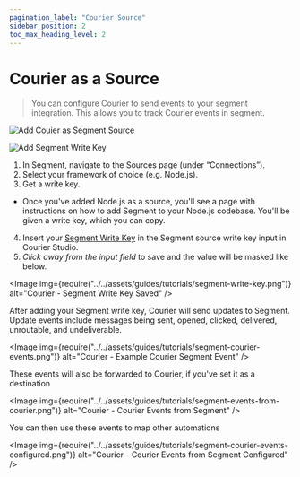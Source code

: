 ```yaml
---
pagination_label: "Courier Source"
sidebar_position: 2
toc_max_heading_level: 2
---
```



# Courier as a Source

> You can configure Courier to send events to your segment integration. This allows you to track Courier events in segment.

<GifWrapper width={952} height={500} caption="Add Couier as Segment Sourcep">

![Add Couier as Segment Source](../../assets/guides/tutorials/segment-courier-add-source.gif)

</GifWrapper>

<GifWrapper width={1920} height={1080} caption="Add Segment Write Key">

![Add Segment Write Key](../../assets/guides/tutorials/segment-courier-source-setup.gif)

</GifWrapper>

1. In Segment, navigate to the Sources page (under “Connections”).
2. Select your framework of choice (e.g. Node.js).
3. Get a write key.
  - Once you've added Node.js as a source, you'll see a page with instructions on how to add Segment to your Node.js codebase. You'll be given a write key, which you can copy.
4. Insert your [Segment Write Key](https://segment.com/docs/connections/find-writekey/) in the Segment source write key input in Courier Studio.
5. *Click away from the input field* to save and the value will be masked like below.

<Image
  img={require("../../assets/guides/tutorials/segment-write-key.png")}
  alt="Courier - Segment Write Key Saved"
/>

After adding your Segment write key, Courier will send updates to Segment. 
Update events include messages being sent, opened, clicked, delivered, unroutable, and undeliverable. 

<Image
  img={require("../../assets/guides/tutorials/segment-courier-events.png")}
  alt="Courier - Example Courier Segment Event"
/>

These events will also be forwarded to Courier, if you've set it as a destination

<Image
  img={require("../../assets/guides/tutorials/segment-events-from-courier.png")}
  alt="Courier - Courier Events from Segment"
/>

You can then use these events to map other automations 

<Image
  img={require("../../assets/guides/tutorials/segment-courier-events-configured.png")}
  alt="Courier - Courier Events from Segment Configured"
/>
